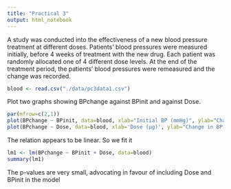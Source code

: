 ---
title: "Practical 3"
output: html_notebook
---

A study was conducted into the effectiveness of a new blood pressure treatment at different doses. Patients’ blood pressures were measured initially, before 4 weeks of treatment with the new drug. Each patient was randomly allocated one of 4 different dose levels. At the end of the treatment period, the patients’ blood pressures were remeasured and the change was recorded. 

```{r}
blood <- read.csv("./data/pc3data1.csv")
```
Plot two graphs showing BPchange against BPinit and against Dose. 

```{r}
par(mfrow=c(2,1))
plot(BPchange ~ BPinit, data=blood, xlab="Initial BP (mmHg)", ylab="Change in BP (mmHg)")
plot(BPchange ~ Dose, data=blood, xlab='Dose (µg)', ylab="Change in BP (mmHg)")
```
The relation appears to be linear. So we fit it
```{r}
lm1 <- lm(BPchange ~ BPinit + Dose, data=blood)
summary(lm1)
```
The p-values are very small, advocating in favour of including Dose and BPinit in the model
